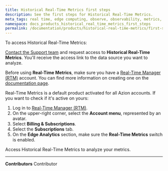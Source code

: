 ```yaml
---
title: Historical Real-Time Metrics first steps
description: See the first steps for Historical Real-Time Metrics.
meta_tags: real time, edge computing, observe, observability, metrics, data, events
namespace: docs_products_historical_real_time_metrics_first_steps
permalink: /documentation/products/historical-real-time-metrics/first-steps/
---
```


To access Historical Real-Time Metrics:

[Contact the Support team](/en/documentation/services/support/#3-service-channels) and request access to **Historical Real-Time Metrics**. You'll receive the access link to the data source you want to analyze.

Before using **Real-Time Metrics**, make sure you have a [Real-Time Manager (RTM)](https://manager.azion.com/) account. You can find more information on creating one on the [documentation page](/en/documentation/products/accounts/creating-account/).

Real-Time Metrics is a default product activated for all Azion accounts. If you want to check if it's active on yours:

1. Log in to [Real-Time Manager (RTM)](https://manager.azion.com/).
2. On the upper-right corner, select the **Account menu**, represented by an avatar.
3. Select **Billing & Subscriptions**.
4. Select the **Subscriptions** tab.
5. On the **Edge Analytics** section, make sure the **Real-Time Metrics** switch is enabled.

Access Historical Real-Time Metrics to analyze your metrics.



---


**Contributors** <ContributorList>Contributor</ContributorList>
